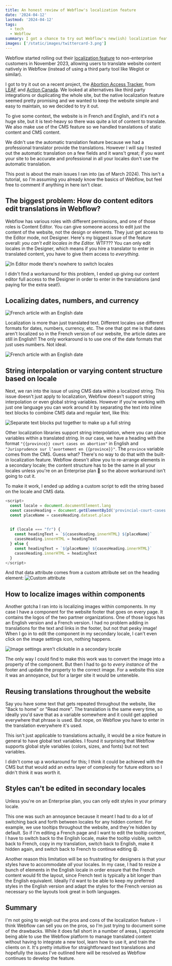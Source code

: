 ```yaml
---
title: An honest review of Webflow's localization feature
date: '2024-04-12'
lastmod: '2024-04-12'
tags:
  - tech
  - Webflow
summary: I got a chance to try out Webflow's new(ish) localization feature in a recent project, the Abortion Access Tracker. In short, it's convenient that it's built right into the Webflow interface, but it has some major drawbacks. Even on a relatively small site, we ran into a lot of issues with things like string interpolation, localizing dates, images within components, and editing permissions. 
images: ['/static/images/twittercard-3.png']
---
```


Webflow started rolling out their [localization feature](https://webflow.com/localization) to non-enterprise customers in November 2023, allowing users to translate website content natively in Webflow (instead of using a third party tool like Weglot or similar). 

I got to try it out on a recent project, the [Abortion Access Tracker](https://www.abortionaccesstracker.ca/), from [LEAF](https://www.leaf.ca/) and [Action Canada](https://www.actioncanadashr.org/). We looked at alternatives like third party integrations or duplicating the whole site, but the native localization feature seemed pretty promising and we wanted to keep the website simple and easy to maintain, so we decided to try it out. 

To give some context, the website is in French and English, and it's not a huge site, but it is text-heavy so there was quite a lot of content to translate. We also make use of the CMS feature so we handled translations of static content and CMS content. 

We didn't use the automatic translation feature because we had a professional translator provide the translations. However I will say I tested out the automatic translation on a few fields and it wans't great; if you want your site to be accurate and professional in all your locales don't use the automatic translation. 

This post is about the main issues I ran into (as of March 2024). This isn't a tutorial, so I'm assuming you already know the basics of Webflow, but feel free to comment if anything in here isn't clear.

## The biggest problem: How do content editors edit translations in Webflow? 

Webflow has various roles with different permissions, and one of those roles is Content Editor. You can give someone access to edit just the content of the website, not the design or elements. They just get access to the Editor mode, not Designer. Here's my biggest issue of the feature overall: _you can't edit locales in the Editor._ WTF??? You can only edit locales in the Designer, which means if you hire a translator to enter in translated content, you have to give them access to *everything*.

![In Editor mode there's nowhere to switch locales](/images/blog/localization-fail-3.png)

I didn't find a workaround for this problem, I ended up giving our content editor full access to the Designer in order to enter in the translations (and paying for the extra seat!). 

## Localizing dates, numbers, and currency

![French article with an English date](/images/blog/localization-fail-1.png)

Localization is more than just translated text. Different locales use different formats for dates, numbers, currency, etc. The one that got me is that dates aren't localized so in the French version of our website, the article dates are still in English!! The only workaround is to use one of the date formats that just uses numbers. Not ideal. 

![French article with an English date](/images/blog/localization-fail-4.png)


## String interpolation or varying content structure based on locale

Next, we ran into the issue of using CMS data within a localized string. This issue doesn't just apply to localization, Webflow doesn't support string interpolation or even global string variables. However if you're working with just one language you can work around it by separating the text into inline text blocks to combine CMS data and regular text, like this: 

![Separate text blocks put together to make up a full string](/images/blog/localization-fail-2.png)

Other localization libraries support string interpolation, where you can place variables within a translated string. In our case, we have a heading with the format `"{{province}} court cases on abortion"` in English and `"Jurisprudence sur l’avortement en {{province}}"`. The `province` variable comes from the CMS. Guess what? There's no way to do that with the built-in localization feature. Webflow doesn't allow you to re-arrange elements in a secondary locale; the content structure has to be the same in all your locales unless you're on an Enterprise plan 🤑 so the above workaround isn't going to cut it. 

To make it work, I ended up adding a custom script to edit the string based on the locale and CMS data. 

```js
<script>
  const locale = document.documentElement.lang
  const casesHeading = document.getElementById('provincial-court-cases')
  const placeName = casesHeading.dataset.place
  
  
  if (locale === "fr") {
    const headingText = `${casesHeading.innerHTML} ${placeName}`
    casesHeading.innerHTML = headingText
  } else {
    const headingText = `${placeName} ${casesHeading.innerHTML}`
    casesHeading.innerHTML = headingText
  }
</script>
```

And that data attribute comes from a custom attribute set on the heading element:
![Custom attribute](/images/blog/localization-fail-5.png)

## How to localize images within components

Another gotcha I ran into is localizing images within components. In my case I have a component for the website footer that goes on every page. It contains the logos of the two partner organizations. One of those logos has an English version and a French version. I had no problem adding in translations for the text and links in the footer, but not that pesky image! When I go in to edit the component in my secondary locale, I can't even click on the image settings icon, nothing happens. 

![Image settings aren't clickable in a secondary locale](/images/blog/localization-fail-6.png)

The only way I could find to make this work was to convert the image into a property of the component. But then I had to go to _every instance_ of the footer and update the property to the correct image. For a website this size it was an annoyance, but for a larger site it would be unteneble.  

## Reusing translations throughout the website

Say you have some text that gets repeated throughout the website, like "Back to home" or "Read more". The translation is the same every time, so ideally you'd save that as a variable somewhere and it could get applied everywhere that phrase is used. But nope, on Webflow you have to enter in the translation everywhere it's used. 

This isn't just applicable to translations actually, it would be a nice feature in general to have global text variables. I found it surprising that Webflow supports global style variables (colors, sizes, and fonts) but not text variables. 

I didn't come up a workaround for this; I think it could be achieved with the CMS but that would add an extra layer of complexity for future editors so I didn't think it was worth it.

## Styles can't be edited in secondary locales

Unless you're on an Enterprise plan, you can only edit styles in your primary locale.

This one was such an annoyance because it meant I had to do a lot of switching back and forth between locales for any hidden content. For example, we use tooltips throughout the website, and they're hidden by default. So if I'm editing a French page and I want to edit the tooltip content, I have to switch back to the English locale, make the tooltip visible, switch back to French, copy in my translation, switch back to English, make it hidden again, and switch back to French to continue editing 😩. 

Another reason this limitation will be so frustrating for designers is that your styles have to accommodate _all_ your locales. In my case, I had to resize a bunch of elements in the English locale in order ensure that the French content would fit the layout, since French text is typically a bit longer than the English equivalent. Ideally I'd want to be able to keep my preferred styles in the English version and adapt the styles for the French version as necessary so the layouts look great in both languages. 

## Summary

I'm not going to weigh out the pros and cons of the localization feature - I think Webflow can sell you on the pros, so I'm just trying to document some of the drawbacks. While it does fall short in a number of areas, I appreciate being able to use the Webflow platform to manage translated content without having to integrate a new tool, learn how to use it, and train the clients on it. It's pretty intuitive for straightforward text translations and hopefully the issues I've outlined here will be resolved as Webflow continues to develop the feature. 

